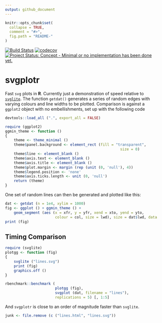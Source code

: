 ```yaml
---
output: github_document
---
```


<!-- README.md is generated from README.Rmd. Please edit that file -->

```r
knitr::opts_chunk$set(
  collapse = TRUE,
  comment = "#>",
  fig.path = "README-"
)
```

[![Build Status](https://travis-ci.org/mpadge/svgplotr.svg)](https://travis-ci.org/mpadge/svgplotr) 
[![codecov](https://codecov.io/gh/mpadge/svgplotr/branch/master/graph/badge.svg)](https://codecov.io/gh/mpadge/svgplotr)
[![Project Status: Concept - Minimal or no implementation has been done yet.](http://www.repostatus.org/badges/0.1.0/concept.svg)](http://www.repostatus.org/#concept)

# svgplotr

Fast `svg` plots in **R**. Currently just a demonstration of speed relative to
[`svglite`](https://github.com/r-lib/svglite). The function `getdat()` generates
a series of random edges with varying colours and line widths to be plotted.
Comparison is against a `ggplot2` object with no embellishments, set up with the
following code
```r
devtools::load_all (".", export_all = FALSE)
```
```r
require (ggplot2)
ggmin_theme <- function ()
{
    theme <- theme_minimal ()
    theme$panel.background <- element_rect (fill = "transparent",
                                                     size = 0)
    theme$line <- element_blank ()
    theme$axis.text <- element_blank ()
    theme$axis.title <- element_blank ()
    theme$plot.margin <- margin (rep (unit (0, 'null'), 4))
    theme$legend.position <- 'none'
    theme$axis.ticks.length <- unit (0, 'null')
    return (theme)
}
```
One set of random lines can then be generated and plotted like this:
```r
dat <- getdat (n = 1e4, xylim = 1000)
fig <- ggplot () + ggmin_theme () +
    geom_segment (aes (x = xfr, y = yfr, xend = xto, yend = yto,
                       colour = col, size = lwd), size = dat$lwd, data = dat)
print (fig)
```

## Timing Comparison

```r
require (svglite)
plotgg <- function (fig)
{
    svglite ("lines.svg")
    print (fig)
    graphics.off ()
}

rbenchmark::benchmark (
                       plotgg (fig),
                       svgplot (dat, filename = "lines"),
                       replications = 5) [, 1:5]
```
And `svgplotr` is close to an order of magnitude faster than `svglite`.
```r
junk <- file.remove (c ("lines.html", "lines.svg"))
```
